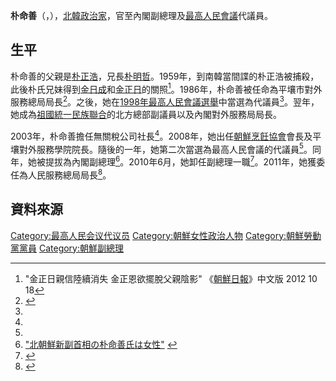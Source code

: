 {{noteTA
|G1=Country
|1=zh:北朝鮮; zh-cn:朝鲜; zh-tw:朝鮮; zh-hk:朝鮮; zh-sg:朝鲜;
}}

'''朴命善'''（{{lang|ko|박명선}}，{{bd|1943年|6月15日|||}}），[[北韓|北韓]][[政治家|政治家]]，官至內閣副總理及[[最高人民會議|最高人民會議]]代議員。

==生平==
朴命善的父親是[[朴正浩|朴正浩]]，兄長[[朴明哲|朴明哲]]。1959年，到南韓當間諜的朴正浩被捕殺，此後朴氏兄妹得到[[金日成|金日成]]和[[金正日|金正日]]的關照<ref>"金正日親信陸續消失 金正恩欲擺脫父親陰影" 《[[朝鮮日報|朝鮮日報]]》中文版 2012 10 18</ref>。1986年，朴命善被任命為平壤市對外服務總局局長<ref name="cybernk">{{Cite web |url=http://www.cybernk.net/infoText/InfoHumanDetail.aspx?mc=EJ1002&hid=EJ100200228760&rightType=3&direct=1&direct=1 |title=박명선(朴命善) |access-date=2014-02-04 |archive-date=2018-11-19 |archive-url=https://web.archive.org/web/20181119092047/http://www.cybernk.net/infoText/InfoHumanDetail.aspx?mc=EJ1002&hid=EJ100200228760&rightType=3&direct=1&direct=1 |dead-url=no }}</ref>。之後，她在[[1998年朝鮮民主主義人民共和國最高人民會議選舉|1998年最高人民會議選舉]]中當選為代議員<ref name="cybernk"/>。翌年，她成為[[祖國統一民族聯合|祖國統一民族聯合]]的北方總部副議員以及內閣對外服務局局長。

2003年，朴命善擔任無關稅公司社長<ref name="cybernk"/>。2008年，她出任[[朝鮮烹飪協會|朝鮮烹飪協會]]會長及平壤對外服務學院院長。隨後的一年，她第二次當選為最高人民會議的代議員<ref name="cybernk"/>。同年，她被提拔為內閣副總理<ref>[http://www.nikkansports.com/general/news/f-gn-tp1-20090909-541384.html "北朝鮮新副首相の朴命善氏は女性"] {{webarchive|url=https://web.archive.org/web/20140222143334/http://www.nikkansports.com/general/news/f-gn-tp1-20090909-541384.html |date=2014-02-22 }}</ref>。2010年6月，她卸任副總理一職<ref>{{Cite web |url=http://japanese.yonhapnews.co.kr/northkorea/2010/06/07/0300000000AJP20100607004300882.HTML |title="差し替え：北朝鮮で最高人民会議、金正日総書記も出席" |access-date=2014-02-04 |archive-date=2010-06-11 |archive-url=https://web.archive.org/web/20100611061417/http://japanese.yonhapnews.co.kr/northkorea/2010/06/07/0300000000AJP20100607004300882.HTML |dead-url=no }}</ref>。2011年，她獲委任為人民服務總局局長<ref>{{Cite web |url=http://unibook.unikorea.go.kr/?sub_num=54&state=view&idx=396&sty=T&ste=%25B9%25DA%25B8%25ED%25BC%25B1 |title=박명선 |access-date=2014-02-04 |archive-date=2014-02-22 |archive-url=https://web.archive.org/web/20140222054102/http://unibook.unikorea.go.kr/?sub_num=54&state=view&idx=396&sty=T&ste=%B9%DA%B8%ED%BC%B1 |dead-url=no }}</ref>。

==資料來源==
{{reflist}}

[[Category:最高人民会议代议员|Category:最高人民会议代议员]]
[[Category:朝鮮女性政治人物|Category:朝鮮女性政治人物]]
[[Category:朝鮮勞動黨黨員|Category:朝鮮勞動黨黨員]]
[[Category:朝鮮副總理|Category:朝鮮副總理]]